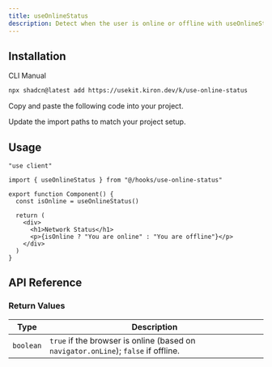 ```yaml
---
title: useOnlineStatus
description: Detect when the user is online or offline with useOnlineStatus, providing a boolean value.
---
```


## Installation

<CodeTabs>

<TabsList>
  <TabsTrigger value="cli">CLI</TabsTrigger>
  <TabsTrigger value="manual">Manual</TabsTrigger>
</TabsList>

<TabsContent value="cli">

```bash
npx shadcn@latest add https://usekit.kiron.dev/k/use-online-status
```

</TabsContent>

<TabsContent value="manual">

<Steps>

<Step>Copy and paste the following code into your project.</Step>

<ComponentSource name="use-online-status" />

<Step>Update the import paths to match your project setup.</Step>

</Steps>

</TabsContent>

</CodeTabs>

## Usage

```tsx {3, 6}
"use client"

import { useOnlineStatus } from "@/hooks/use-online-status"

export function Component() {
  const isOnline = useOnlineStatus()

  return (
    <div>
      <h1>Network Status</h1>
      <p>{isOnline ? "You are online" : "You are offline"}</p>
    </div>
  )
}
```

## API Reference

### Return Values

| Type      | Description                                                                        |
| --------- | ---------------------------------------------------------------------------------- |
| `boolean` | `true` if the browser is online (based on `navigator.onLine`); `false` if offline. |
